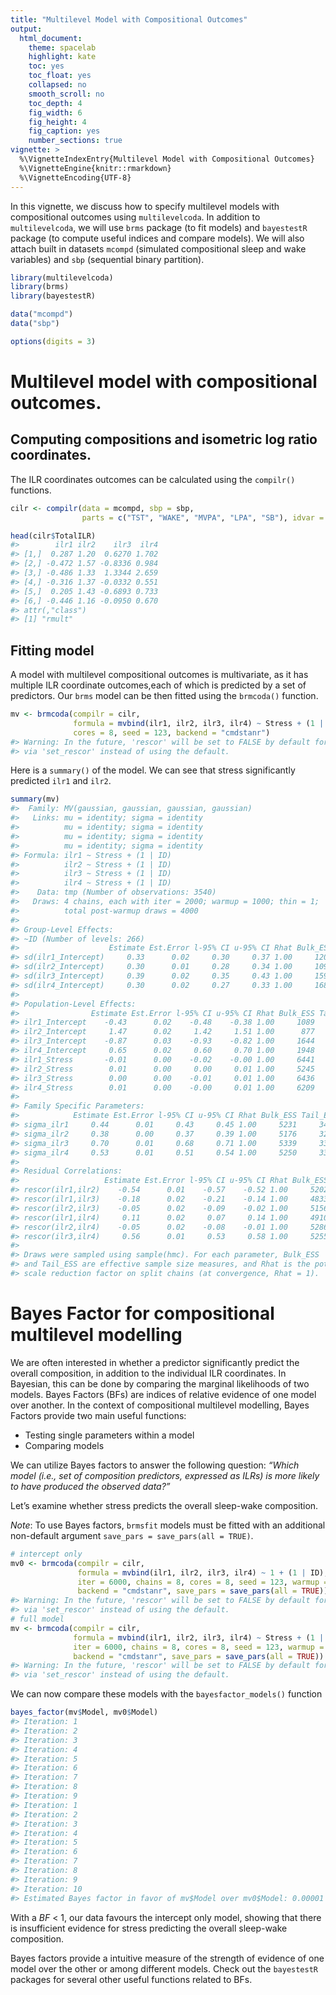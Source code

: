 ```yaml
---
title: "Multilevel Model with Compositional Outcomes"
output: 
  html_document:
    theme: spacelab
    highlight: kate
    toc: yes
    toc_float: yes
    collapsed: no
    smooth_scroll: no
    toc_depth: 4
    fig_width: 6
    fig_height: 4
    fig_caption: yes
    number_sections: true
vignette: >
  %\VignetteIndexEntry{Multilevel Model with Compositional Outcomes}
  %\VignetteEngine{knitr::rmarkdown}
  %\VignetteEncoding{UTF-8}
---
```




In this vignette, we discuss how to specify multilevel models with compositional outcomes using `multilevelcoda`. 
In addition to `multilevelcoda`, we will use `brms` package (to fit models) and
`bayestestR` package (to compute useful indices and compare models). 
We will also attach built in datasets `mcompd` (simulated compositional sleep and wake variables) 
and `sbp` (sequential binary partition).


```r
library(multilevelcoda)
library(brms)
library(bayestestR)

data("mcompd") 
data("sbp") 

options(digits = 3)
```

# Multilevel model with compositional outcomes.
## Computing compositions and isometric log ratio coordinates. 
The ILR coordinates outcomes can be calculated using the `compilr()` functions.


```r
cilr <- compilr(data = mcompd, sbp = sbp,
                parts = c("TST", "WAKE", "MVPA", "LPA", "SB"), idvar = "ID", total = 1440)

head(cilr$TotalILR)
#>        ilr1 ilr2    ilr3  ilr4
#> [1,]  0.287 1.20  0.6270 1.702
#> [2,] -0.472 1.57 -0.8336 0.984
#> [3,] -0.486 1.33  1.3344 2.659
#> [4,] -0.316 1.37 -0.0332 0.551
#> [5,]  0.205 1.43 -0.6893 0.733
#> [6,] -0.446 1.16 -0.0950 0.670
#> attr(,"class")
#> [1] "rmult"
```

## Fitting model

A model with multilevel compositional outcomes is multivariate, as it has multiple ILR coordinate outcomes,each of which is predicted by a set of predictors. 
Our `brms` model can be then fitted using the `brmcoda()` function.


```r
mv <- brmcoda(compilr = cilr,
              formula = mvbind(ilr1, ilr2, ilr3, ilr4) ~ Stress + (1 | ID),
              cores = 8, seed = 123, backend = "cmdstanr")
#> Warning: In the future, 'rescor' will be set to FALSE by default for all models. It is thus recommended to explicitely set 'rescor'
#> via 'set_rescor' instead of using the default.
```

Here is a `summary()` of the model. 
We can see that stress significantly predicted `ilr1` and `ilr2`. 


```r
summary(mv)
#>  Family: MV(gaussian, gaussian, gaussian, gaussian) 
#>   Links: mu = identity; sigma = identity
#>          mu = identity; sigma = identity
#>          mu = identity; sigma = identity
#>          mu = identity; sigma = identity 
#> Formula: ilr1 ~ Stress + (1 | ID) 
#>          ilr2 ~ Stress + (1 | ID) 
#>          ilr3 ~ Stress + (1 | ID) 
#>          ilr4 ~ Stress + (1 | ID) 
#>    Data: tmp (Number of observations: 3540) 
#>   Draws: 4 chains, each with iter = 2000; warmup = 1000; thin = 1;
#>          total post-warmup draws = 4000
#> 
#> Group-Level Effects: 
#> ~ID (Number of levels: 266) 
#>                    Estimate Est.Error l-95% CI u-95% CI Rhat Bulk_ESS Tail_ESS
#> sd(ilr1_Intercept)     0.33      0.02     0.30     0.37 1.00     1203     1547
#> sd(ilr2_Intercept)     0.30      0.01     0.28     0.34 1.00     1097     2116
#> sd(ilr3_Intercept)     0.39      0.02     0.35     0.43 1.00     1594     2478
#> sd(ilr4_Intercept)     0.30      0.02     0.27     0.33 1.00     1687     2483
#> 
#> Population-Level Effects: 
#>                Estimate Est.Error l-95% CI u-95% CI Rhat Bulk_ESS Tail_ESS
#> ilr1_Intercept    -0.43      0.02    -0.48    -0.38 1.00     1089     1836
#> ilr2_Intercept     1.47      0.02     1.42     1.51 1.00      877     2029
#> ilr3_Intercept    -0.87      0.03    -0.93    -0.82 1.00     1644     2583
#> ilr4_Intercept     0.65      0.02     0.60     0.70 1.00     1948     2670
#> ilr1_Stress       -0.01      0.00    -0.02    -0.00 1.00     6441     3679
#> ilr2_Stress        0.01      0.00     0.00     0.01 1.00     5245     3596
#> ilr3_Stress        0.00      0.00    -0.01     0.01 1.00     6436     3519
#> ilr4_Stress        0.01      0.00    -0.00     0.01 1.00     6209     3303
#> 
#> Family Specific Parameters: 
#>            Estimate Est.Error l-95% CI u-95% CI Rhat Bulk_ESS Tail_ESS
#> sigma_ilr1     0.44      0.01     0.43     0.45 1.00     5231     3458
#> sigma_ilr2     0.38      0.00     0.37     0.39 1.00     5176     3232
#> sigma_ilr3     0.70      0.01     0.68     0.71 1.00     5339     3388
#> sigma_ilr4     0.53      0.01     0.51     0.54 1.00     5250     3363
#> 
#> Residual Correlations: 
#>                   Estimate Est.Error l-95% CI u-95% CI Rhat Bulk_ESS Tail_ESS
#> rescor(ilr1,ilr2)    -0.54      0.01    -0.57    -0.52 1.00     5202     3296
#> rescor(ilr1,ilr3)    -0.18      0.02    -0.21    -0.14 1.00     4833     3061
#> rescor(ilr2,ilr3)    -0.05      0.02    -0.09    -0.02 1.00     5156     3254
#> rescor(ilr1,ilr4)     0.11      0.02     0.07     0.14 1.00     4910     3445
#> rescor(ilr2,ilr4)    -0.05      0.02    -0.08    -0.01 1.00     5286     3449
#> rescor(ilr3,ilr4)     0.56      0.01     0.53     0.58 1.00     5255     3316
#> 
#> Draws were sampled using sample(hmc). For each parameter, Bulk_ESS
#> and Tail_ESS are effective sample size measures, and Rhat is the potential
#> scale reduction factor on split chains (at convergence, Rhat = 1).
```

# Bayes Factor for compositional multilevel modelling

We are often interested in whether a predictor significantly predict the overall composition, in addition to the individual ILR coordinates. 
In Bayesian, this can be done by comparing the marginal likelihoods of two models. 
Bayes Factors (BFs) are indices of relative evidence of one model over another. 
In the context of compositional multilevel modelling, Bayes Factors provide two main useful functions:

- Testing single parameters within a model
- Comparing models 

We can utilize Bayes factors to answer the following question: 
*"Which model (i.e., set of composition predictors, expressed as ILRs) is more likely to have produced the observed data?"*

Let's examine whether stress predicts the overall sleep-wake composition.

*Note*: To use Bayes factors, `brmsfit` models must be fitted with an additional non-default argument
`save_pars = save_pars(all = TRUE)`.


```r
# intercept only
mv0 <- brmcoda(compilr = cilr,
               formula = mvbind(ilr1, ilr2, ilr3, ilr4) ~ 1 + (1 | ID),
               iter = 6000, chains = 8, cores = 8, seed = 123, warmup = 1000,
               backend = "cmdstanr", save_pars = save_pars(all = TRUE))
#> Warning: In the future, 'rescor' will be set to FALSE by default for all models. It is thus recommended to explicitely set 'rescor'
#> via 'set_rescor' instead of using the default.
# full model
mv <- brmcoda(compilr = cilr,
              formula = mvbind(ilr1, ilr2, ilr3, ilr4) ~ Stress + (1 | ID),
              iter = 6000, chains = 8, cores = 8, seed = 123, warmup = 1000,
              backend = "cmdstanr", save_pars = save_pars(all = TRUE))
#> Warning: In the future, 'rescor' will be set to FALSE by default for all models. It is thus recommended to explicitely set 'rescor'
#> via 'set_rescor' instead of using the default.
```

We can now compare these models with the `bayesfactor_models()` function


```r
bayes_factor(mv$Model, mv0$Model)
#> Iteration: 1
#> Iteration: 2
#> Iteration: 3
#> Iteration: 4
#> Iteration: 5
#> Iteration: 6
#> Iteration: 7
#> Iteration: 8
#> Iteration: 9
#> Iteration: 1
#> Iteration: 2
#> Iteration: 3
#> Iteration: 4
#> Iteration: 5
#> Iteration: 6
#> Iteration: 7
#> Iteration: 8
#> Iteration: 9
#> Iteration: 10
#> Estimated Bayes factor in favor of mv$Model over mv0$Model: 0.00001
```



With a $BF$ < 1, our data favours the intercept only model, showing that there is 
insufficient evidence for stress predicting the overall sleep-wake composition.

Bayes factors provide a intuitive measure of the strength of evidence of one model over the other
or among different models. Check out the `bayestestR` packages for several other useful functions related to BFs.
